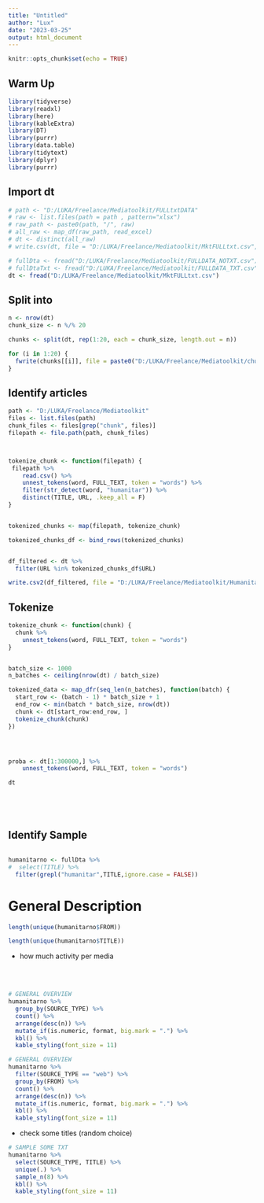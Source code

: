 ```yaml
---
title: "Untitled"
author: "Lux"
date: "2023-03-25"
output: html_document
---
```


```r
knitr::opts_chunk$set(echo = TRUE)
```

## Warm Up

```r
library(tidyverse)
library(readxl)
library(here)
library(kableExtra)
library(DT)
library(purrr)
library(data.table)
library(tidytext)
library(dplyr)
library(purrr)
```


## Import dt

```r
# path <- "D:/LUKA/Freelance/Mediatoolkit/FULLtxtDATA"
# raw <- list.files(path = path , pattern="xlsx")
# raw_path <- paste0(path, "/", raw)
# all_raw <- map_df(raw_path, read_excel)
# dt <- distinct(all_raw)
# write.csv(dt, file = "D:/LUKA/Freelance/Mediatoolkit/MktFULLtxt.csv", row.names = T)
```

```r
# fullDta <- fread("D:/LUKA/Freelance/Mediatoolkit/FULLDATA_NOTXT.csv")
# fullDtaTxt <- fread("D:/LUKA/Freelance/Mediatoolkit/FULLDATA_TXT.csv")
dt <- fread("D:/LUKA/Freelance/Mediatoolkit/MktFULLtxt.csv")
```

## Split into 

```r
n <- nrow(dt)
chunk_size <- n %/% 20

chunks <- split(dt, rep(1:20, each = chunk_size, length.out = n))

for (i in 1:20) {
  fwrite(chunks[[i]], file = paste0("D:/LUKA/Freelance/Mediatoolkit/chunk_", i, ".csv"))
}

```

## Identify articles

```r

path <- "D:/LUKA/Freelance/Mediatoolkit"
files <- list.files(path)
chunk_files <- files[grep("chunk", files)]
filepath <- file.path(path, chunk_files)



tokenize_chunk <- function(filepath) {
 filepath %>%
    read.csv() %>%
    unnest_tokens(word, FULL_TEXT, token = "words") %>%
    filter(str_detect(word, "humanitar")) %>%
    distinct(TITLE, URL, .keep_all = F) 
}


tokenized_chunks <- map(filepath, tokenize_chunk)

tokenized_chunks_df <- bind_rows(tokenized_chunks)



```


```r


df_filtered <- dt %>% 
  filter(URL %in% tokenized_chunks_df$URL)

write.csv2(df_filtered, file = "D:/LUKA/Freelance/Mediatoolkit/Humanitar.csv", row.names = T)


```



## Tokenize


```r


tokenize_chunk <- function(chunk) {
  chunk %>%
    unnest_tokens(word, FULL_TEXT, token = "words")
}


batch_size <- 1000  
n_batches <- ceiling(nrow(dt) / batch_size)

tokenized_data <- map_dfr(seq_len(n_batches), function(batch) {
  start_row <- (batch - 1) * batch_size + 1
  end_row <- min(batch * batch_size, nrow(dt))
  chunk <- dt[start_row:end_row, ]
  tokenize_chunk(chunk)
})




proba <- dt[1:300000,] %>%
    unnest_tokens(word, FULL_TEXT, token = "words")

dt






```



## Identify Sample





```r








```



```r
humanitarno <- fullDta %>%
#  select(TITLE) %>%
  filter(grepl("humanitar",TITLE,ignore.case = FALSE))
```


# General Description

```r
length(unique(humanitarno$FROM))

length(unique(humanitarno$TITLE))
```


- how much activity per media

<br>
<br>
```r
# GENERAL OVERVIEW 
humanitarno %>%
  group_by(SOURCE_TYPE) %>%
  count() %>%
  arrange(desc(n)) %>%
  mutate_if(is.numeric, format, big.mark = ".") %>%
  kbl() %>%
  kable_styling(font_size = 11)
```

```r
# GENERAL OVERVIEW 
humanitarno %>%
  filter(SOURCE_TYPE == "web") %>%
  group_by(FROM) %>%
  count() %>%
  arrange(desc(n)) %>%
  mutate_if(is.numeric, format, big.mark = ".") %>%
  kbl() %>%
  kable_styling(font_size = 11)
```

- check some titles (random choice)

```r
# SAMPLE SOME TXT
humanitarno %>%
  select(SOURCE_TYPE, TITLE) %>%
  unique(.) %>%  
  sample_n(8) %>%
  kbl() %>%
  kable_styling(font_size = 11)
```


















